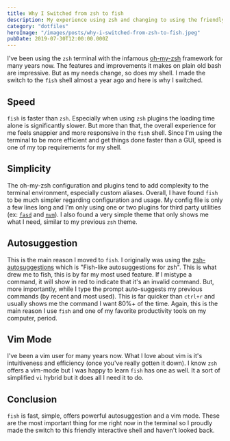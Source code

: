 ```yaml
---
title: Why I Switched from zsh to fish
description: My experience using zsh and changing to using the friendly interactive shell to improve performance
category: "dotfiles"
heroImage: "/images/posts/why-i-switched-from-zsh-to-fish.jpeg"
pubDate: 2019-07-30T12:00:00.000Z
---
```


I've been using the `zsh` terminal with the infamous [oh-my-zsh](https://github.com/robbyrussell/oh-my-zsh) framework for many years now. The features and improvements it makes on plain old bash are impressive. But as my needs change, so does my shell. I made the switch to the `fish` shell almost a year ago and here is why I switched.

## Speed

`fish` is faster than `zsh`. Especially when using `zsh` plugins the loading time alone is significantly slower. But more than that, the overall experience for me feels snappier and more responsive in the `fish` shell. Since I'm using the terminal to be more efficient and get things done faster than a GUI, speed is one of my top requirements for my shell.

## Simplicity

The oh-my-zsh configuration and plugins tend to add complexity to the terminal environment, especially custom aliases. Overall, I have found `fish` to be much simpler regarding configuration and usage. My config file is only a few lines long and I'm only using one or two plugins for third party utilities (ex: [`fasd`](https://github.com/clvv/fasd) and [`nvm`](https://github.com/nvm-sh/nvm)). I also found a very simple theme that only shows me what I need, similar to my previous `zsh` theme.

## Autosuggestion

This is the main reason I moved to `fish`. I originally was using the [zsh-autosuggestions](https://github.com/zsh-users/zsh-autosuggestions) which is "Fish-like autosuggestions for zsh". This is what drew me to fish, this is by far my most used feature. If I mistype a command, it will show in red to indicate that it's an invalid command. But, more importantly, while I type the prompt auto-suggests my previous commands (by recent and most used). This is far quicker than `ctrl+r` and usually shows me the command I want 80%+ of the time. Again, this is the main reason I use `fish` and one of my favorite productivity tools on my computer, period.

## Vim Mode

I've been a vim user for many years now. What I love about vim is it's intuitiveness and efficiency (once you've really gotten it down). I know `zsh` offers a vim-mode but I was happy to learn `fish` has one as well. It a sort of simplified `vi` hybrid but it does all I need it to do.

## Conclusion

`fish` is fast, simple, offers powerful autosuggestion and a vim mode. These are the most important thing for me right now in the terminal so I proudly made the switch to this friendly interactive shell and haven't looked back.
